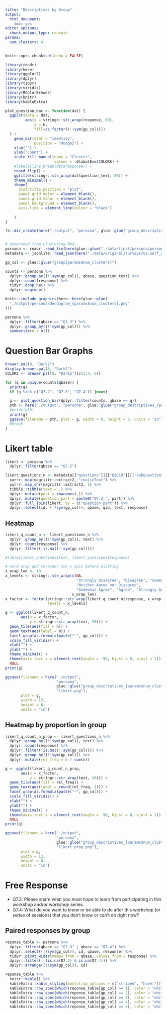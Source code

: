 ```yaml
---
title: "Descriptives by Group"
output: 
  html_document: 
    toc: yes
editor_options: 
  chunk_output_type: console
params:
  num_clusters: 4
---
```


```r
knitr::opts_chunk$set(echo = FALSE)

library(readr)
library(here)
library(ggplot2)
library(dplyr)
library(tidyr)
library(viridis)
library(RColorBrewer)
library(knitr)
library(kableExtra)

plot_question_bar <- function(dat) {
  ggplot(data = dat,
         aes(x = stringr::str_wrap(response, 60),
             y = n,
             fill=as.factor((!!sym(gp_col))))
  ) +
    geom_bar(stat = "identity",
             position = "dodge2") +
    xlab("") +
    ylab("Count") +
    scale_fill_manual(name = "Cluster",
                      values = .GlobalEnv$COLORS) +
    #labels(line_break(dat$response)) +
    coord_flip() +
    ggtitle(stringr::str_wrap(dat$question_text, 80)) +
    theme_minimal() +
    theme(
      plot.title.position = "plot",
      panel.grid.major = element_blank(),
      panel.grid.minor = element_blank(),
      panel.background = element_blank(),
      axis.line = element_line(colour = "black")
      
    )
}

fs::dir_create(here("./output", "persona", glue::glue("group_descriptives_{params$num_clusters}")), recurse = TRUE)


# generated from clustering.Rmd
persona <- readr::read_tsv(here(glue::glue("./data/final/persona/persona_group_{params$num_clusters}.tsv")))
metadata <- jsonlite::read_json(here("./data/original/surveys/02-self_assessment_metadata.json"))

gp_col <- glue::glue("group{params$num_clusters}")

counts <- persona %>%
  dplyr::group_by((!!sym(gp_col)), qbase, question_text) %>%
  dplyr::count(response) %>%
  tidyr::drop_na() %>%
  dplyr::ungroup()
```

```r
knitr::include_graphics(here::here(glue::glue(
  "./output/persona/dendogram_{params$num_clusters}.png"
)))
```


```r
persona %>%
  dplyr::filter(qbase == "Q1.3") %>%
  dplyr::group_by((!!sym(gp_col))) %>%
  summarize(n = n())
```

# Question Bar Graphs

```r
brewer.pal(8, "Dark2")
display.brewer.pal(8, "Dark2")
COLORS <- brewer.pal(8, "Dark2")[c(1:4, 6)]
```


```r
for (q in unique(counts$qbase)) {
  print(q)
  if (q %in% c("Q7.2", "Q7.3", "Q7.4")) {next}

  g <- plot_question_bar(dplyr::filter(counts, qbase == q))
  pth <- here("./output", "persona", glue::glue("group_descriptives_{params$num_clusters}"), glue::glue("{q}.png"))
  #print(pth)
  print(g)
  ggsave(filename = pth, plot = g, width = 8, height = 5, units = "in")
  #break
}
```

# Likert table

```r
likert <- persona %>%
  dplyr::filter(qbase == "Q7.2")

likert_questions_n <- metadata[["questions"]][["QID19"]][["subQuestions"]] %>%
  purrr::map(magrittr::extract2, "choiceText") %>%
  purrr::map_chr(magrittr::extract2, 1) %>%
  tibble::tibble(text = .) %>%
  dplyr::mutate(part = rownames(.)) %>%
  dplyr::mutate(question_part = paste0("Q7.2_", part)) %>%
  dplyr::full_join(likert, by = c("question_part")) %>%
  dplyr::select(id, (!!sym(gp_col)), qbase, qid, text, response)

```

## Heatmap

```r
likert_q_count_n <- likert_questions_n %>%
  dplyr::group_by((!!sym(gp_col)), text) %>%
  dplyr::count(response) %>%
  dplyr::filter(!is.na((!!sym(gp_col))))
```


```r
#table(likert_questions$text, likert_questions$response)
```

```r

# word wrap and re-order the x axis before plotting
x_wrap_len <- 10
x_levels <- stringr::str_wrap(c(NA,
                                "Strongly Disagree", "Disagree", "Somewhat Disagree",
                                "Neither Agree nor Disagree",
                                "Somewhat Agree", "Agree", "Strongly Agree"),
                              x_wrap_len)
x_factor <- factor(stringr::str_wrap(likert_q_count_n$response, x_wrap_len),
                   levels = x_levels)

g <- ggplot(likert_q_count_n,
       aes(x = x_factor,
           y = stringr::str_wrap(text, 50))) +
  geom_tile(aes(fill = n)) +
  geom_text(aes(label = n)) +
  facet_wrap(as.formula(paste("~", gp_col))) +
  scale_fill_viridis() +
  xlab("") +
  ylab("") +
  theme_minimal() +
  theme(axis.text.x = element_text(angle = -90, hjust = 0, vjust = 1)) +
  NULL
print(g)
```

```r
ggsave(filename = here("./output",
                       "persona",
                       glue::glue("group_descriptives_{params$num_clusters}"),
                       "likert.png"),
       plot = g,
       width = 13,
       height = 8,
       units = "in")
```

## Heatmap by proportion in group

```r
likert_q_count_n_prop <- likert_questions_n %>%
  dplyr::group_by((!!sym(gp_col)), text) %>%
  dplyr::count(response) %>%
  dplyr::filter(!is.na((!!sym(gp_col)))) %>%
  dplyr::group_by((!!sym(gp_col))) %>%
  dplyr::mutate(rel_freq = n / sum(n))
```

```r
g <- ggplot(likert_q_count_n_prop,
       aes(x = x_factor,
           y = stringr::str_wrap(text, 50))) +
  geom_tile(aes(fill = rel_freq)) +
  geom_text(aes(label = round(rel_freq, 1))) +
  facet_wrap(as.formula(paste("~", gp_col))) +
  scale_fill_viridis() +
  xlab("") +
  ylab("") +
  theme_minimal() +
  theme(axis.text.x = element_text(angle = -90, hjust = 0, vjust = 1)) +
  NULL
print(g)
```

```r
ggsave(filename = here("./output",
                       "persona",
                       glue::glue("group_descriptives_{params$num_clusters}"),
                       "likert_prop.png"),
       plot = g,
       width = 13,
       height = 8,
       units = "in")
```

# Free Response

- Q7.3: Please share what you most hope to learn from participating in this workshop and/or workshop series. 
- Q7.4: What do you want to know or be able to do after this workshop (or series of sessions) that you don't know or can't do right now?

## Paired responses by group


```r
reponse_table <- persona %>%
  dplyr::filter(qbase == "Q7.3" | qbase == "Q7.4") %>%
  dplyr::select((!!sym(gp_col)), id, qbase, response) %>%
  tidyr::pivot_wider(names_from = qbase, values_from = response) %>%
  dplyr::filter(! (is.na(Q7.3) & is.na(Q7.4))) %>%
  dplyr::arrange((!!sym(gp_col)), id)

reponse_table %>%
  knitr::kable() %>%
  kableExtra::kable_styling(bootstrap_options = c("striped", "hover")) %>%
  kableExtra::row_spec(which(reponse_table[gp_col] == 1), color = "white", background = .GlobalEnv$COLORS[1]) %>%
  kableExtra::row_spec(which(reponse_table[gp_col] == 2), color = "white", background = .GlobalEnv$COLORS[2]) %>%
  kableExtra::row_spec(which(reponse_table[gp_col] == 3), color = "white", background = .GlobalEnv$COLORS[3]) %>%
  kableExtra::row_spec(which(reponse_table[gp_col] == 4), color = "white", background = .GlobalEnv$COLORS[4]) %>%
  kableExtra::row_spec(which(reponse_table[gp_col] == 5), color = "white", background = .GlobalEnv$COLORS[5])
  
```
